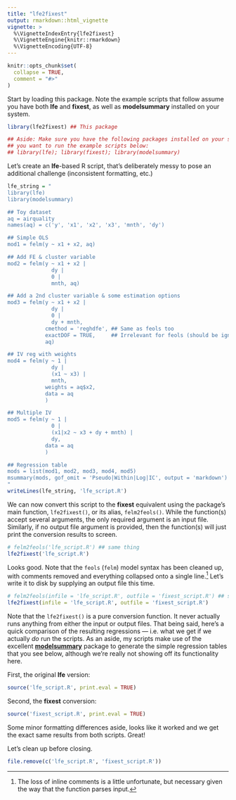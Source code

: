 ```yaml
---
title: "lfe2fixest"
output: rmarkdown::html_vignette
vignette: >
  %\VignetteIndexEntry{lfe2fixest}
  %\VignetteEngine{knitr::rmarkdown}
  %\VignetteEncoding{UTF-8}
---
```


```r
knitr::opts_chunk$set(
  collapse = TRUE,
  comment = "#>"
)
```

Start by loading this package. Note the example scripts that follow assume you 
have both **lfe** and **fixest**, as well as **modelsummary** installed on your system.

```r
library(lfe2fixest) ## This package

## Aside: Make sure you have the following packages installed on your system if
## you want to run the example scripts below:
## library(lfe); library(fixest); library(modelsummary)
```


Let's create an **lfe**-based R script, that's deliberately messy to pose an
additional challenge (inconsistent formatting, etc.)

```r
lfe_string = "
library(lfe)
library(modelsummary)

## Toy dataset
aq = airquality
names(aq) = c('y', 'x1', 'x2', 'x3', 'mnth', 'dy')

## Simple OLS
mod1 = felm(y ~ x1 + x2, aq)

## Add FE & cluster variable
mod2 = felm(y ~ x1 + x2 |
              dy |
              0 |
              mnth, aq)

## Add a 2nd cluster variable & some estimation options
mod3 = felm(y ~ x1 + x2 |
              dy |
              0 |
              dy + mnth,
            cmethod = 'reghdfe', ## Same as feols too
            exactDOF = TRUE,     ## Irrelevant for feols (should be ignored)
            aq)

## IV reg with weights
mod4 = felm(y ~ 1 |
              dy |
              (x1 ~ x3) |
              mnth,
            weights = aq$x2,
            data = aq
            )

## Multiple IV
mod5 = felm(y ~ 1 |
              0 |
              (x1|x2 ~ x3 + dy + mnth) |
              dy,
            data = aq
            )

## Regression table
mods = list(mod1, mod2, mod3, mod4, mod5)
msummary(mods, gof_omit = 'Pseudo|Within|Log|IC', output = 'markdown')
"
writeLines(lfe_string, 'lfe_script.R')
```

We can now convert this script to the **fixest** equivalent using the package's
main function, `lfe2fixest()`, or its alias, `felm2feols()`. 
While the function(s) accept several arguments, the only required argument is an
input file. Similarly, if no output file argument is provided, then the 
function(s) will just print the conversion results to screen.

```r
# felm2feols('lfe_script.R') ## same thing
lfe2fixest('lfe_script.R')
```

Looks good. Note that the `feols` (`felm`) model syntax has been cleaned up, 
with comments removed and everything collapsed onto a single line.^[The loss of inline comments is a little unfortunate, but necessary given the way that the function parses input.] 
Let's write it to disk by supplying an output file this time.

```r
# felm2feols(infile = 'lfe_script.R', outfile = 'fixest_script.R') ## same thing
lfe2fixest(infile = 'lfe_script.R', outfile = 'fixest_script.R')
```

Note that the `lfe2fixest()` is a pure conversion function. It never actually
runs anything from either the input or output files. That being said, here's a 
quick comparison of the resulting regressions &mdash; i.e. what we get if we 
actually *do* run the scripts. As an aside, my scripts make use of the excellent 
[**modelsummary**](https://vincentarelbundock.github.io/modelsummary/index.html) 
package to generate the simple regression tables that you see below, although 
we're really not showing off its functionality here.

First, the original **lfe** version:

```r
source('lfe_script.R', print.eval = TRUE)
```

Second, the **fixest** conversion:

```r
source('fixest_script.R', print.eval = TRUE)
```

Some minor formatting differences aside, looks like it worked and we get the
exact same results from both scripts. Great!

Let's clean up before closing.

```r
file.remove(c('lfe_script.R', 'fixest_script.R'))
```


